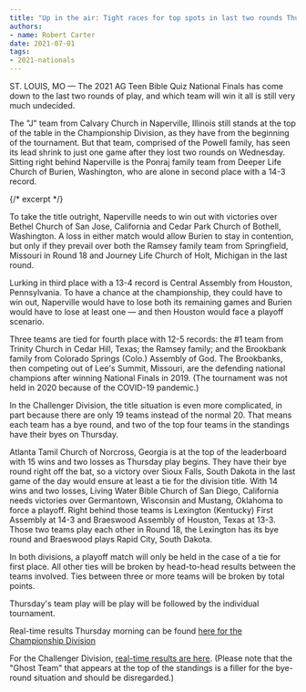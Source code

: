 ```yaml
---
title: "Up in the air: Tight races for top spots in last two rounds Thursday"
authors:
- name: Robert Carter
date: 2021-07-01
tags:
- 2021-nationals
---
```


ST. LOUIS, MO — The 2021 AG Teen Bible Quiz National Finals has come down to the last two rounds of play, and which team will win it all is still very much undecided.

The "J" team from Calvary Church in Naperville, Illinois still stands at the top of the table in the Championship Division, as they have from the beginning of the tournament. But that team, comprised of the Powell family, has seen its lead shrink to just one game after they lost two rounds on Wednesday. Sitting right behind Naperville is the Ponraj family team from Deeper Life Church of Burien, Washington, who are alone in second place with a 14-3 record.

{/* excerpt */}

To take the title outright, Naperville needs to win out with victories over Bethel Church of San Jose, California and Cedar Park Church of Bothell, Washington. A loss in either match would allow Burien to stay in contention, but only if they prevail over both the Ramsey family team from Springfield, Missouri in Round 18 and Journey Life Church of Holt, Michigan in the last round.

Lurking in third place with a 13-4 record is Central Assembly from Houston, Pennsylvania. To have a chance at the championship, they could have to win out, Naperville would have to lose both its remaining games and Burien would have to lose at least one — and then Houston would face a playoff scenario.

Three teams are tied for fourth place with 12-5 records: the #1 team from Trinity Church in Cedar Hill, Texas; the Ramsey family; and the Brookbank family from Colorado Springs (Colo.) Assembly of God. The Brookbanks, then competing out of Lee's Summit, Missouri, are the defending national champions after winning National Finals in 2019. (The tournament was not held in 2020 because of the COVID-19 pandemic.)

In the Challenger Division, the title situation is even more complicated, in part because there are only 19 teams instead of the normal 20. That means each team has a bye round, and two of the top four teams in the standings have their byes on Thursday.

Atlanta Tamil Church of Norcross, Georgia is at the top of the leaderboard with 15 wins and two losses as Thursday play begins. They have their bye round right off the bat, so a victory over Sioux Falls, South Dakota in the last game of the day would ensure at least a tie for the division title. With 14 wins and two losses, Living Water Bible Church of San Diego, California needs victories over Germantown, Wisconsin and Mustang, Oklahoma to force a playoff. Right behind those teams is Lexington (Kentucky) First Assembly at 14-3 and Braeswood Assembly of Houston, Texas at 13-3. Those two teams play each other in Round 18, the Lexington has its bye round and Braeswood plays Rapid City, South Dakota.

In both divisions, a playoff match will only be held in the case of a tie for first place. All other ties will be broken by head-to-head results between the teams involved. Ties between three or more teams will be broken by total points.

Thursday's team play will be play will be followed by the individual tournament.

Real-time results Thursday morning can be found [here for the Championship Division](/tbq/seasons/2021/nationals#championship-division)

For the Challenger Division, [real-time results are here](/tbq/seasons/2021/nationals#challenger-results). (Please note that the "Ghost Team" that appears at the top of the standings is a filler for the bye-round situation and should be disregarded.)
